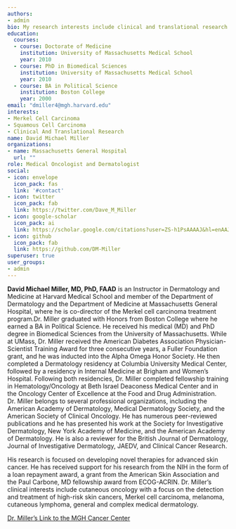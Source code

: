 ```yaml
---
authors:
- admin
bio: My research interests include clinical and translational research in advanced skin cancers.
education:
  courses:
  - course: Doctorate of Medicine
    institution: University of Massachusetts Medical School
    year: 2010
  - course: PhD in Biomedical Sciences
    institution: University of Massachusetts Medical School
    year: 2010
  - course: BA in Political Science
    institution: Boston College
    year: 2000
email: "dmiller4@mgh.harvard.edu"
interests:
- Merkel Cell Carcinoma
- Squamous Cell Carcinoma
- Clinical And Translational Research
name: David Michael Miller
organizations:
- name: Massachusetts General Hospital
  url: ""
role: Medical Oncologist and Dermatologist
social:
- icon: envelope
  icon_pack: fas
  link: '#contact'
- icon: twitter
  icon_pack: fab
  link: https://twitter.com/Dave_M_Miller
- icon: google-scholar
  icon_pack: ai
  link: https://scholar.google.com/citations?user=ZS-h1PsAAAAJ&hl=enAAJ
- icon: github
  icon_pack: fab
  link: https://github.com/DM-Miller
superuser: true
user_groups:
- admin
---
```


**David Michael Miller, MD, PhD, FAAD** is an Instructor in Dermatology and Medicine at Harvard Medical School and member of the Department of Dermatology and the Department of Medicine at Massachusetts General Hospital, where he is co-director of the Merkel cell carcinoma treatment program.Dr. Miller graduated with Honors from Boston College where he earned a BA in Political Science.  He received his medical (MD) and PhD degree in Biomedical Sciences from the University of Massachusetts.  While at UMass, Dr. Miller received the American Diabetes Association Physician-Scientist Training Award for three consecutive years, a Fuller Foundation grant, and he was inducted into the Alpha Omega Honor Society.  He then completed a Dermatology residency at Columbia University Medical Center, followed by a residency in Internal Medicine at Brigham and Women's Hospital. Following both residencies, Dr. Miller completed fellowship training in Hematology/Oncology at Beth Israel Deaconess Medical Center and in the Oncology Center of Excellence at the Food and Drug Administration. Dr. Miller belongs to several professional organizations, including the American Academy of Dermatology, Medical Dermatology Society, and the American Society of Clinical Oncology.  He has numerous peer-reviewed publications and he has presented his work at the Society for Investigative Dermatology, New York Academy of Medicine, and the American Academy of Dermatology.  He is also a reviewer for the British Journal of Dermatology, Journal of Investigative Dermatology, JAEDV, and Clinical Cancer Research.

His research is focused on developing novel therapies for advanced skin cancer.  He has received support for his research from the NIH in the form of a loan repayment award, a grant from the American Skin Association and the Paul Carbone, MD fellowship award from ECOG-ACRIN. Dr. Miller's clinical interests include cutaneous oncology with a focus on the detection and treatment of high-risk skin cancers, Merkel cell carcinoma, melanoma, cutaneous lymphoma, general and complex medical dermatology.

[Dr. Miller's Link to the MGH Cancer Center](https://www.massgeneral.org/doctors/20354/david-miller)
